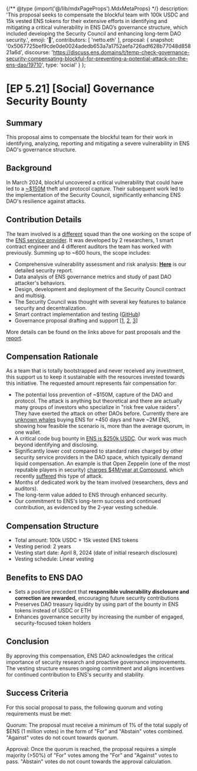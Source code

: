 {/** @type {import('@/lib/mdxPageProps').MdxMetaProps} */}
    description: 'This proposal seeks to compensate the blockful team with 100k USDC and 15k vested ENS tokens for their extensive efforts in identifying and mitigating a critical vulnerability in ENS DAO’s governance structure, which included developing the Security Council and enhancing long-term DAO security.',
    emoji: '📖',
    contributors: [
        'netto.eth'
    ],
    proposal: {
        snapshot: '0x5067725bef9cde0de0024adedb653a7a1752aefa726adf628b77048d85821a6d',
        discourse: 'https://discuss.ens.domains/t/temp-check-governance-security-compensating-blockful-for-preventing-a-potential-attack-on-the-ens-dao/19710',
        type: 'social'
    }
};

# [EP 5.21] [Social] Governance Security Bounty

## Summary

This proposal aims to compensate the blockful team for their work in identifying, analyzing, reporting and mitigating a severe vulnerability in ENS DAO's governance structure.

## Background

In March 2024, blockful uncovered a critical vulnerability that could have led to a [~$150M](https://dune.com/steakhouse/ens-steakhouse) theft and protocol capture. Their subsequent work led to the implementation of the Security Council, significantly enhancing ENS DAO's resilience against attacks.

## Contribution Details

The team involved is a [different](https://discuss.ens.domains/t/blockful-service-provider-reports/19553#p-54163-other-contributions-not-related-to-service-provider-scope-14) squad than the one working on the scope of the [ENS service provider](https://discuss.ens.domains/t/blockful-service-provider-reports/19553). It was developed by 2 researchers, 1 smart contract engineer and 4 different auditors the team has worked with previously. Summing up to ~600 hours, the scope includes:
* Comprehensive vulnerability assessment and risk analysis: **[Here](https://mirror.xyz/research.blockful.eth/-PfMduhpxdypPrutofr6099T4ROpsAmX0fPNbvDgR_k)** is our detailed security report.
* Data analysis of ENS governance metrics and study of past DAO attacker's behaviors.
* Design, development and deployment of the Security Council contract and multisig.
* The Security Council was thought with several key features to balance security and decentralization.
* Smart contract implementation and testing ([GitHub](https://github.com/blockful-io/security-council-ens))
* Governance proposal drafting and support [[1](https://snapshot.org/#/ens.eth/proposal/0xf3a4673fe04a3ecfed4a2f066f6ced1539a5466d61630428333360b843653c54), [2](https://snapshot.org/#/ens.eth/proposal/0xa0b1bfadf6853b5b0d59d3c4d73c434fc6389339887d05de805361372eb17c3a), [3](https://www.tally.xyz/gov/ens/proposal/42329103797433777309488042029679811802172320979541414683300183273376839219133)]

More details can be found on the links above for past proposals and the [report](https://mirror.xyz/research.blockful.eth/-PfMduhpxdypPrutofr6099T4ROpsAmX0fPNbvDgR_k).

## Compensation Rationale

 As a team that is totally bootstrapped and never received any investment, this support us to keep it sustainable with the resources invested towards this initiative. The requested amount represents fair compensation for:

* The potential loss prevention of ~$150M, capture of the DAO and protocol. The attack is anything but theoretical and there are actually many groups of investors who specialize in "risk free value raiders". They have exerted the attack on other DAOs before. Currently there are [unknown whales](https://etherscan.io/address/0x245445940b317e509002eb682e03f4429184059d#tokentxns) buying ENS for +450 days and have ~2M ENS, showing how feasible the scenario is, more than the average quorum, in one wallet.
* A critical code bug bounty in [ENS is $250k USDC](https://immunefi.com/bug-bounty/ens/scope/#assets). Our work was much beyond identifying and disclosing.
* Significantly lower cost compared to standard rates charged by other security service providers in the DAO space, which typically demand liquid compensation. An example is that Open Zeppelin (one of the most reputable players in security) [charges $4M/year at Compound](https://compound.finance/governance/proposals/76), which recently [suffered](https://mirror.xyz/research.blockful.eth/v0GEP49oXP1gzMDlyP91-S4XIa8PIOd0vKq-6R8f54I) this type of attack.
* Months of dedicated work by the team involved (researchers, devs and auditors).
* The long-term value added to ENS through enhanced security.
* Our commitment to ENS's long-term success and continued contribution, as evidenced by the 2-year vesting schedule.


## Compensation Structure

* Total amount: 100k USDC + 15k vested ENS tokens
* Vesting period: 2 years
* Vesting start date: April 8, 2024 (date of initial research disclosure)
* Vesting schedule: Linear vesting

## Benefits to ENS DAO

* Sets a positive precedent that **responsible vulnerability disclosure and correction are rewarded**, encouraging future security contributions
* Preserves DAO treasury liquidity by using part of the bounty in ENS tokens instead of USDC or ETH
* Enhances governance security by increasing the number of engaged, security-focused token holders

## Conclusion

By approving this compensation, ENS DAO acknowledges the critical importance of security research and proactive governance improvements. The vesting structure ensures ongoing commitment and aligns incentives for continued contribution to ENS's security and stability.


## Success Criteria

For this social proposal to pass, the following quorum and voting requirements must be met:

Quorum: The proposal must receive a minimum of 1% of the total supply of $ENS (1 million votes) in the form of "For" and "Abstain" votes combined. "Against" votes do not count towards quorum.

Approval: Once the quorum is reached, the proposal requires a simple majority (>50%) of "For" votes among the "For" and "Against" votes to pass. "Abstain" votes do not count towards the approval calculation.